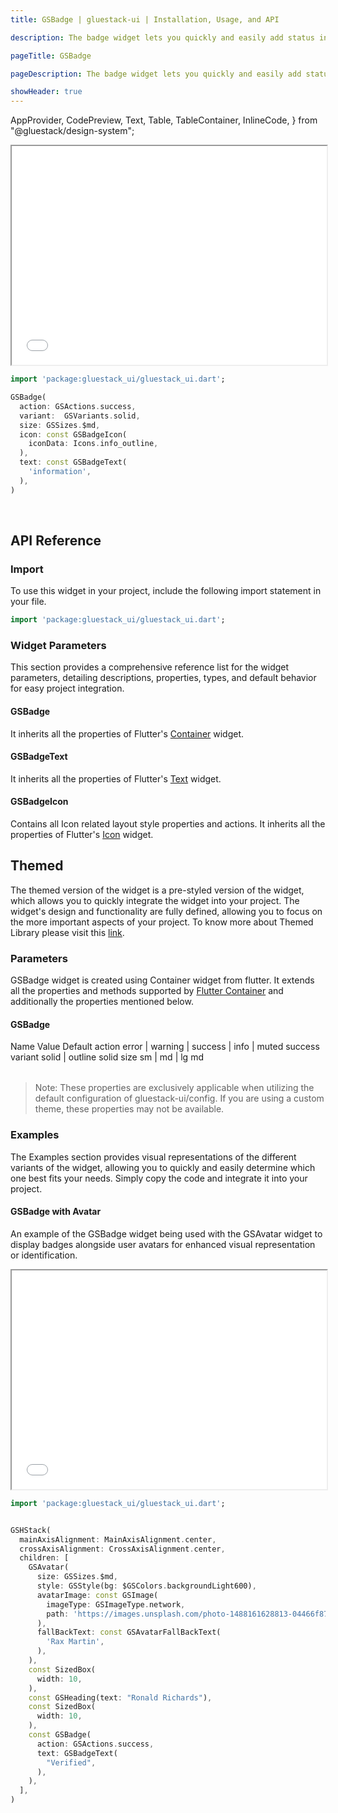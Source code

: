 ```yaml
---
title: GSBadge | gluestack-ui | Installation, Usage, and API

description: The badge widget lets you quickly and easily add status indicators to your interface for improved usability. They are designed to be attention-grabbing and quickly convey important information.

pageTitle: GSBadge

pageDescription: The badge widget lets you quickly and easily add status indicators to your interface for improved usability. They are designed to be attention-grabbing and quickly convey important information.

showHeader: true
---
```



  AppProvider,
  CodePreview,
  Text,
  Table,
  TableContainer,
  InlineCode,
} from "@gluestack/design-system";

<Meta title="Components/Data Display/Badge" />

<iframe
  src={process.env.NEXT_PUBLIC_PREVIEW + "badge-preview"}
  title="Example"
  width="100%"
  height="350"
></iframe>

```dart
import 'package:gluestack_ui/gluestack_ui.dart';

GSBadge(
  action: GSActions.success,
  variant:  GSVariants.solid,
  size: GSSizes.$md,
  icon: const GSBadgeIcon(
    iconData: Icons.info_outline,
  ),
  text: const GSBadgeText(
    'information',
  ),
)
```

<br />

## API Reference

### Import

To use this widget in your project, include the following import statement in your file.

```dart
import 'package:gluestack_ui/gluestack_ui.dart';
```

### Widget Parameters

This section provides a comprehensive reference list for the widget parameters, detailing descriptions, properties, types, and default behavior for easy project integration.

#### GSBadge

It inherits all the properties of Flutter's [Container](https://api.flutter.dev/flutter/widgets/Container-class.html) widget.

#### GSBadgeText

It inherits all the properties of Flutter's [Text](https://api.flutter.dev/flutter/widgets/Text-class.html) widget.

#### GSBadgeIcon

Contains all Icon related layout style properties and actions. It inherits all the properties of Flutter's [Icon](https://api.flutter.dev/flutter/widgets/Icon-class.html) widget.

## Themed

The themed version of the widget is a pre-styled version of the widget, which allows you to quickly integrate the widget into your project. The widget's design and functionality are fully defined, allowing you to focus on the more important aspects of your project. To know more about Themed Library please visit this [link](https://gluestack.io/ui/docs/core-concepts/themed-library).

### Parameters

GSBadge widget is created using Container widget from flutter. It extends all the properties and methods supported by [Flutter Container](https://api.flutter.dev/flutter/widgets/Container-class.html) and additionally the properties mentioned below.

#### GSBadge

<AppProvider>
  <TableContainer>
    <Table>
      <Table.THead>
        <Table.TR>
          <Table.TH>
            <Table.TText>Name</Table.TText>
          </Table.TH>
          <Table.TH>
            <Table.TText>Value</Table.TText>
          </Table.TH>
          <Table.TH>
            <Table.TText>Default</Table.TText>
          </Table.TH>
        </Table.TR>
      </Table.THead>
      <Table.TBody>
        <Table.TR>
          <Table.TD>
            <Table.TText>
              <InlineCode>action</InlineCode>
            </Table.TText>
          </Table.TD>
          <Table.TD>
            <Table.TText>error | warning | success | info | muted</Table.TText>
          </Table.TD>
          <Table.TD>
            <Table.TText>success</Table.TText>
          </Table.TD>
        </Table.TR>
        <Table.TR>
          <Table.TD>
            <Table.TText>
              <InlineCode>variant</InlineCode>
            </Table.TText>
          </Table.TD>
          <Table.TD>
            <Table.TText>solid | outline</Table.TText>
          </Table.TD>
          <Table.TD>
            <Table.TText>solid</Table.TText>
          </Table.TD>
        </Table.TR>
        <Table.TR>
          <Table.TD>
            <Table.TText>
              <InlineCode>size</InlineCode>
            </Table.TText>
          </Table.TD>
          <Table.TD>
            <Table.TText>sm | md | lg</Table.TText>
          </Table.TD>
          <Table.TD>
            <Table.TText>md</Table.TText>
          </Table.TD>
        </Table.TR>
      </Table.TBody>
    </Table>
  </TableContainer>
</AppProvider>

> Note: These properties are exclusively applicable when utilizing the default configuration of gluestack-ui/config. If you are using a custom theme, these properties may not be available.

### Examples

The Examples section provides visual representations of the different variants of the widget, allowing you to quickly and easily determine which one best fits your needs. Simply copy the code and integrate it into your project.

#### GSBadge with Avatar

An example of the GSBadge widget being used with the GSAvatar widget to display badges alongside user avatars for enhanced visual representation or identification.

<iframe
  src={process.env.NEXT_PUBLIC_PREVIEW + "badge-with-avatar-preview"}
  title="Example"
  width="100%"
  height="350"
></iframe>

```dart
import 'package:gluestack_ui/gluestack_ui.dart';


GSHStack(
  mainAxisAlignment: MainAxisAlignment.center,
  crossAxisAlignment: CrossAxisAlignment.center,
  children: [
    GSAvatar(
      size: GSSizes.$md,
      style: GSStyle(bg: $GSColors.backgroundLight600),
      avatarImage: const GSImage(
        imageType: GSImageType.network,
        path: 'https://images.unsplash.com/photo-1488161628813-04466f872be2?q=80&w=2564&auto=format&fit=crop&ixlib=rb-4.0.3&ixid=M3wxMjA3fDB8MHxwaG90by1wYWdlfHx8fGVufDB8fHx8fA%3D%3D',
      ),
      fallBackText: const GSAvatarFallBackText(
        'Rax Martin',
      ),
    ),
    const SizedBox(
      width: 10,
    ),
    const GSHeading(text: "Ronald Richards"),
    const SizedBox(
      width: 10,
    ),
    const GSBadge(
      action: GSActions.success,
      text: GSBadgeText(
        "Verified",
      ),
    ),
  ],
)

```
